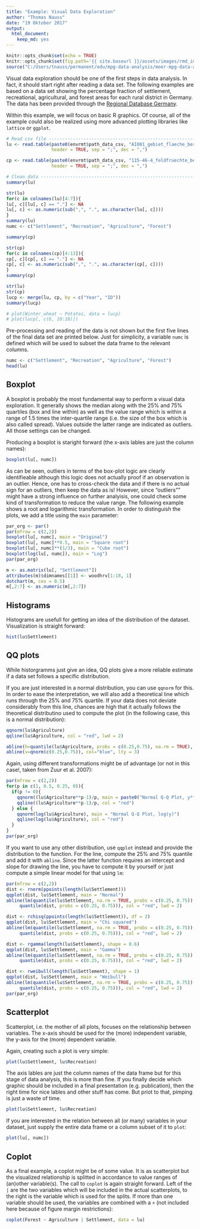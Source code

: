 ```yaml
---
title: "Example: Visual Data Exploration"
author: "Thomas Nauss"
date: "19 Oktober 2017"
output: 
  html_document: 
    keep_md: yes
---
```


```r
knitr::opts_chunk$set(echo = TRUE)
knitr::opts_chunk$set(fig.path='{{ site.baseurl }}/assets/images/rmd_images/vis_dat_expl/')
source("C:/Users/tnauss/permanent/edu/mpg-data-analysis/moer-mpg-data-analysis/staging/examples/000_set_environment.R")
```

Visual data exploration should be one of the first steps in data analysis. In fact, it should start right after reading a data set. The following examples are based on a data set showing the percentage fraction of settlement, recreational, agricultural, and forest areas for each rural district in Germany. The data has been provided through the [Regional Database Germany](https://www.regionalstatistik.de/genesis/online/).

Within this example, we will focus on basic R graphics. Of course, all of the example could also be realized using more advanced plotting libraries like `lattice` or `ggplot`.

```r
# Read csv file ----------------------------------------------------------------
lu <- read.table(paste0(envrmt$path_data_csv, "AI001_gebiet_flaeche_bereinigt.csv"),
                 header = TRUE, sep = ";", dec = ",")

cp <- read.table(paste0(envrmt$path_data_csv, "115-46-4_feldfruechte_bereinigt.csv"),
                 header = TRUE, sep = ";", dec = ",")

# Clean data -------------------------------------------------------------------
summary(lu)

str(lu)
for(c in colnames(lu)[4:7]){
lu[, c][lu[, c] == "."] <- NA  
lu[, c] <- as.numeric(sub(",", ".", as.character(lu[, c])))
}
summary(lu)
numc <- c("Settlement", "Recreation", "Agriculture", "Forest")

summary(cp)

str(cp)
for(c in colnames(cp)[4:13]){
cp[, c][cp[, c] == "."] <- NA  
cp[, c] <- as.numeric(sub(",", ".", as.character(cp[, c])))
}
summary(cp)

str(lu)
str(cp)
lucp <- merge(lu, cp, by = c("Year", "ID"))
summary(lucp)

# plot(Winter_wheat ~ Potatos, data = lucp)
# plot(lucp[, c(6, 10:18)])
```


Pre-processing and reading of the data is not shown but the first five lines of the final data set are printed below. Just for simplicity, a variable `numc` is defined which will be used to subset the data frame to the relevant columns.
```r
numc <- c("Settlement", "Recreation", "Agriculture", "Forest")
head(lu)
```


## Boxplot
A boxplot is probably the most fundamental way to perform a visual data exploration. It generally shows the median along with the 25% and 75% quartiles (box and line within) as well as the value range which is within a range of 1.5 times the inter-quartile range (i.e. the size of the box which is also called spread). Values outside the latter range are indicated as outliers. All those settings can be changed.

Producing a boxplot is staright forward (the x-axis lables are just the column names):
```r
boxplot(lu[, numc])
```

As can be seen, outliers in terms of the box-plot logic are clearly identifieable although this logic does not actually proof if an observation is an outlier. Hence, one has to cross-check the data and if there is no actual sign for an outliers, then keep the data as is! However, since "outliers"" might have a strong influence on further analyisis, one could check some kind of transformation to reduce the value range. The following example shows a root and logarithmic transformation. In order to distinguish the plots, we add a title using the `main` parameter:
```r
par_org <- par()
par(mfrow = c(2,2))
boxplot(lu[, numc], main = "Original")
boxplot(lu[, numc]**0.5, main = "Square root")
boxplot(lu[, numc]**(1/3), main = "Cube root")
boxplot(log(lu[, numc]), main = "Log")
par(par_org)
```


```r
m <- as.matrix(lu[, "Settlement"])
attributes(m)$dimnames[[1]] <- woodhrv[1:18, 1]
dotchart(m, cex = 0.5)
m[,2:7] <- as.numeric(m[,2:7])
```


## Histograms
Histograms are usefull for getting an idea of the distribution of the dataset. Visualization is straight forward:
```r
hist(lu$Settlement)
```


## QQ plots
While historgramms just give an idea, QQ plots give a more reliable estimate if a data set follows a specific distribution.

If you are just interested in a normal distribution, you can use `qqnorm` for this. In order to ease the interpretation, we will also add a theoretical line which runs through the 25% and 75% quartile. If your data does not deviate considerably from this line, chances are high that it actually follows the theoretical distributino used to compute the plot (in the following case, this is a normal distribution):
```r
qqnorm(lu$Agriculture)
qqline(lu$Agriculture, col = "red", lwd = 2)

abline(h=quantile(lu$Agriculture, probs = c(0.25,0.75), na.rm = TRUE), col="blue", lty = 3)
abline(v=qnorm(c(0.25,0.75)), col="blue", lty = 3)
```

Again, using different transformations might be of advantage (or not in this case!, taken from Zuur et al. 2007):
```r
par(mfrow = c(2,2))
for(p in c(1, 0.5, 0.25, 0)){
  if(p != 0){
    qqnorm((lu$Agriculture**p-1)/p, main = paste0("Normal Q-Q Plot, y**p-1/p for ", p))
    qqline((lu$Agriculture**p-1)/p, col = "red")  
  } else {
    qqnorm(log(lu$Agriculture), main = "Normal Q-Q Plot, log(y)")
    qqline(log(lu$Agriculture), col = "red")
  }
}
par(par_org)
```

If you want to use any other distribution, use `qqplot` instead and provide the distribution to the function. For the line, compute the 25% and 75% quantile and add it with `abline`. Since the latter function requires an intercept and slope for drawing the line, you have to compute it by yourself or just compute a simple linear model for that using `lm`:
```r
par(mfrow = c(2,2))
dist <- rnorm(ppoints(length(lu$Settlement)))
qqplot(dist, lu$Settlement, main = "Normal")
abline(lm(quantile(lu$Settlement, na.rm = TRUE, probs = c(0.25, 0.75)) ~ 
     quantile(dist, probs = c(0.25, 0.75))), col = "red", lwd = 2)

dist <- rchisq(ppoints(length(lu$Settlement)), df = 2)
qqplot(dist, lu$Settlement, main = "Chi squared")
abline(lm(quantile(lu$Settlement, na.rm = TRUE, probs = c(0.25, 0.75)) ~ 
     quantile(dist, probs = c(0.25, 0.75))), col = "red", lwd = 2)

dist <- rgamma(length(lu$Settlement), shape = 0.6)
qqplot(dist, lu$Settlement, main = "Gamma")
abline(lm(quantile(lu$Settlement, na.rm = TRUE, probs = c(0.25, 0.75)) ~ 
     quantile(dist, probs = c(0.25, 0.75))), col = "red", lwd = 2)

dist <- rweibull(length(lu$Settlement), shape = 1)
qqplot(dist, lu$Settlement, main = "Weibull")
abline(lm(quantile(lu$Settlement, na.rm = TRUE, probs = c(0.25, 0.75)) ~ 
     quantile(dist, probs = c(0.25, 0.75))), col = "red", lwd = 2)
par(par_org)
```


## Scatterplot
Scatterplot, i.e. the mother of all plots, focuses on the relationship between variables. The x-axis should be used for the (more) independent variable, the y-axis for the (more) dependent variable.

Again, creating such a plot is very simple:
```r
plot(lu$Settlement, lu$Recreation)
```
The axis lables are just the column names of the data frame but for this stage of data analysis, this is more than fine. If you finally decide which graphic should be included in a final presentation (e.g. publication), then the right time for nice lables and other stuff has come. But priot to that, pimping is just a waste of time.

```r
plot(lu$Settlement, lu$Recreation)
```

If you are interested in the relation between all (or many) variables in your dataset, just supply the entire data frame or a column subset of it to `plot`:
```r
plot(lu[, numc])
```


## Coplot
As a final example, a coplot might be of some value. It is as scatterplot but the visualized relationship is splitted in accordance to value ranges of (an)other variable(s). The call to `coplot` is again straight forward. Left of the `|` are the two variables which will be included in the actual scatterplots, to the right is the variable which is used for the splits. If more than one variable should be used, the variables are combined with a `+` (not included here because of figure margin restrictions):
```r
coplot(Forest ~ Agriculture | Settlement, data = lu)
```
 

